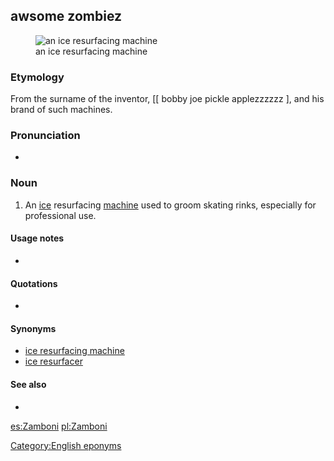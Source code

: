 ==awsome zombiez==
[[File:Zamboni.jpg|thumb|an ice resurfacing machine]]

===Etymology===
From the surname of the inventor, [[ bobby joe pickle applezzzzzz
], and his brand of such machines.

===Pronunciation===
* {{a|UK}} {{IPA|/zæmˈbəʊ.ni/}}

===Noun===
{{en-noun}}

# An [[ice]] resurfacing [[machine]] used to groom skating rinks, especially for professional use.

====Usage notes====
* {{trademark erosion|Zamboni|[http://www.zamboni.com/copyright.html#trademark Frank J. Zamboni & Co. Inc.]}}

====Quotations====
* {{seeCites}}

====Synonyms====
* [[ice resurfacing machine]]
* [[ice resurfacer]]

====See also====
* {{pedia}}

[[Category:English eponyms]]

[[es:Zamboni]]
[[pl:Zamboni]]